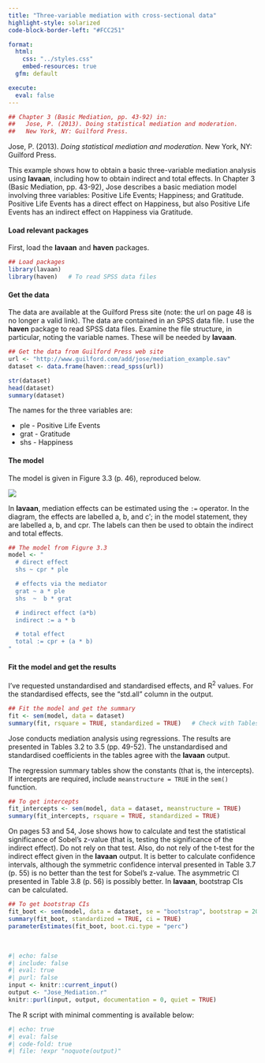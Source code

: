 ```yaml
---
title: "Three-variable mediation with cross-sectional data"
highlight-style: solarized
code-block-border-left: "#FCC251"

format:
  html:
    css: "../styles.css"
    embed-resources: true
  gfm: default

execute:
  eval: false
---
```


```r
## Chapter 3 (Basic Mediation, pp. 43-92) in:
##   Jose, P. (2013). Doing statistical mediation and moderation.
##   New York, NY: Guilford Press.
```

Jose, P. (2013). *Doing statistical mediation and moderation*. New York, NY: Guilford Press.


This example shows how to obtain a basic three-variable mediation analysis using **lavaan**, including how to obtain indirect and total effects. In Chapter 3 (Basic Mediation, pp. 43-92), Jose describes a basic mediation model involving three variables: Positive Life Events; Happiness; and Gratitude. Positive Life Events has a direct effect on Happiness, but also Positive Life Events has an indirect effect on Happiness via Gratitude.


#### Load relevant packages

First, load the **lavaan** and **haven** packages.

```r

## Load packages
library(lavaan)
library(haven)   # To read SPSS data files
```


#### Get the data

The data are available at the Guilford Press site (note: the url on page 48 is no longer a valid link). The data are contained in an SPSS data file. I use the **haven** package to read SPSS data files. Examine the file structure, in particular, noting the variable names. These will be needed by **lavaan**.

```r

## Get the data from Guilford Press web site
url <- "http://www.guilford.com/add/jose/mediation_example.sav"
dataset <- data.frame(haven::read_spss(url))

str(dataset)
head(dataset)
summary(dataset)
```

The names for the three variables are:

* ple  - Positive Life Events
* grat - Gratitude
* shs  - Happiness


#### The model

The model is given in Figure 3.3 (p. 46), reproduced below.

![](images/Mediation.svg){fig-align="left"}

In **lavaan**, mediation effects can be estimated using the `:=` operator. In the diagram, the effects are labelled a, b, and c$'$; in the model statement, they are labelled a, b, and cpr. The labels can then be used to obtain the indirect and total effects.

```r

## The model from Figure 3.3
model <- "
  # direct effect
  shs ~ cpr * ple

  # effects via the mediator
  grat ~ a * ple
  shs  ~  b * grat

  # indirect effect (a*b)
  indirect := a * b

  # total effect
  total := cpr + (a * b) 
"
```


#### Fit the model and get the results

I've requested unstandardised and standardised effects, and R^2^ values. For the standardised effects, see the "std.all" column in the output.

```r

## Fit the model and get the summary
fit <- sem(model, data = dataset)
summary(fit, rsquare = TRUE, standardized = TRUE)   # Check with Tables 3.2-3.5
```

Jose conducts mediation analysis using regressions. The results are presented in Tables 3.2 to 3.5 (pp. 49-52). The unstandardised and standardised coefficients in the tables agree with the **lavaan** output.

The regression summary tables show the constants (that is, the intercepts). If intercepts are required, include `meanstructure = TRUE` in the `sem()` function.

```r

## To get intercepts
fit_intercepts <- sem(model, data = dataset, meanstructure = TRUE)
summary(fit_intercepts, rsquare = TRUE, standardized = TRUE)
```

On pages 53 and 54, Jose shows how to calculate and test the statistical significance of Sobel's z-value (that is, testing the significance of the indirect effect). Do not rely on that test. Also, do not rely of the t-test for the indirect effect given in the **lavaan** output. It is better to calculate confidence intervals, although the symmetric confidence interval presented in Table 3.7 (p. 55) is no better than the test for Sobel's z-value. The asymmetric CI presented in Table 3.8 (p. 56) is possibly better. In **lavaan**, bootstrap CIs can be calculated.

```r

## To get bootstrap CIs
fit_boot <- sem(model, data = dataset, se = "bootstrap", bootstrap = 2000)
summary(fit_boot, standardized = TRUE, ci = TRUE)
parameterEstimates(fit_boot, boot.ci.type = "perc")
```

<br />

```r
#| echo: false
#| include: false
#| eval: true
#| purl: false
input <- knitr::current_input()
output <- "Jose_Mediation.r"
knitr::purl(input, output, documentation = 0, quiet = TRUE)
```

The R script with minimal commenting is available below:

```r
#| echo: true
#| eval: false 
#| code-fold: true 
#| file: !expr "noquote(output)"
```
